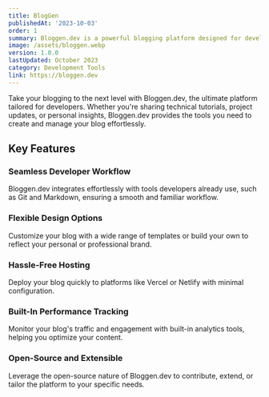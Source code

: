 ```yaml
---
title: BlogGen
publishedAt: '2023-10-03'
order: 1
summary: Bloggen.dev is a powerful blogging platform designed for developers, offering seamless integration with modern tools, customizable templates, and a developer-friendly experience.
image: /assets/bloggen.webp
version: 1.0.0
lastUpdated: October 2023
category: Development Tools
link: https://bloggen.dev
---
```


Take your blogging to the next level with Bloggen.dev, the ultimate platform tailored for developers. Whether you're sharing technical tutorials, project updates, or personal insights, Bloggen.dev provides the tools you need to create and manage your blog effortlessly.

## Key Features

### Seamless Developer Workflow
Bloggen.dev integrates effortlessly with tools developers already use, such as Git and Markdown, ensuring a smooth and familiar workflow.

### Flexible Design Options
Customize your blog with a wide range of templates or build your own to reflect your personal or professional brand.

### Hassle-Free Hosting
Deploy your blog quickly to platforms like Vercel or Netlify with minimal configuration.

### Built-In Performance Tracking
Monitor your blog's traffic and engagement with built-in analytics tools, helping you optimize your content.

### Open-Source and Extensible
Leverage the open-source nature of Bloggen.dev to contribute, extend, or tailor the platform to your specific needs.